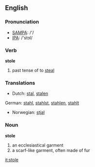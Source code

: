 ==English==

===Pronunciation===
*[[w:SAMPA|SAMPA]]: /'/
*[[w:IPA|IPA]]: /'stɔl/

===Verb===
'''stole'''

# past tense of to [[steal]]

===Translations===
*Dutch: [[stal]], [[stalen]]
German: [[stahl]], [[stahlst]], [[stahlen]], [[stahlt]]
*Norwegian: [[stjal]]

===Noun===
'''stole'''

# an ecclesiastical garment
# a scarf-like garment, often made of fur

[[it:stole]]